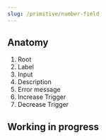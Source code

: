 ```yaml
---
slug: /primitive/number-field
---
```


## Anatomy

1. Root
2. Label
3. Input
4. Description
5. Error message
6. Increase Trigger
7. Decrease Trigger

## Working in progress
